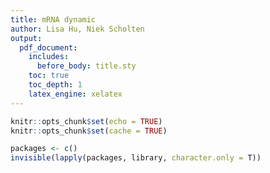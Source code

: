 ```yaml
---
title: mRNA dynamic
author: Lisa Hu, Niek Scholten
output:
  pdf_document:
    includes:
      before_body: title.sty
    toc: true
    toc_depth: 1
    latex_engine: xelatex
---
```

```r
knitr::opts_chunk$set(echo = TRUE)
knitr::opts_chunk$set(cache = TRUE)
```

```r
packages <- c()
invisible(lapply(packages, library, character.only = T))
```

